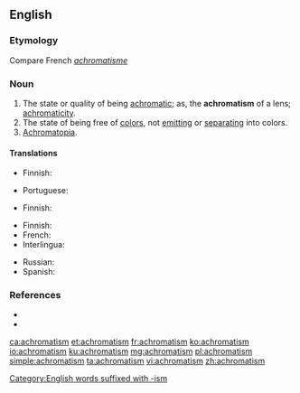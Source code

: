 ==English==

===Etymology===
Compare French ''[[achromatisme]]''

===Noun===
{{en-noun|-}}

# The state or quality of being [[achromatic]]; as, the '''achromatism''' of a lens; [[achromaticity]].
# The state of being free of [[color]]s, not [[emit]]ting or [[separate|separating]] into colors.
# [[achromatopia|Achromatopia]].

====Translations====
{{trans-top|state or quality of being achromatic}}
* Finnish: {{t|fi|akromaattisuus}}
{{trans-mid}}
* Portuguese: {{t|pt|acromatismo|m}}
{{trans-bottom}}

{{trans-top|state of being free of color}}
* Finnish: {{t+|fi|värittömyys}}
{{trans-mid}}
{{trans-bottom}}

{{trans-top|achromatopia}}
* Finnish: {{t+|fi|värisokeus}}
* French: {{t+|fr|achromatisme}}
* Interlingua: {{t|ia|achromatismo}}
{{trans-mid}}
* Russian: {{t+|ru|ахромати́зм|m}}
* Spanish: {{t|es|acromatismo}}
{{trans-bottom}}

===References===
* {{R:Webster 1913}}
* {{R:Dorland 1977}}

[[Category:English words suffixed with -ism]]

[[ca:achromatism]]
[[et:achromatism]]
[[fr:achromatism]]
[[ko:achromatism]]
[[io:achromatism]]
[[ku:achromatism]]
[[mg:achromatism]]
[[pl:achromatism]]
[[simple:achromatism]]
[[ta:achromatism]]
[[vi:achromatism]]
[[zh:achromatism]]